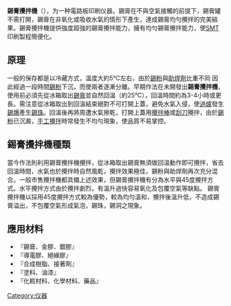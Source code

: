 '''錫膏攪拌機'''（{{lang-en|Solder paste mixer}}），为一种電路板印刷仪器。錫膏在不與空氣接觸的前提下，錫膏罐不需打開，錫膏在非氧化或吸收水氣的情形下產生，達成錫膏均勻攪拌的完美結果。錫膏攪拌機提供強度超強的錫膏攪拌能力，擁有均勻錫膏攪拌能力，使[[SMT|SMT]]印刷製程簡便化。

== 原理 ==
一般{{tsl|en|solder paste|錫膏}}的保存都是以冷藏方式，溫度大約5℃左右，由於[[錫粉|錫粉]]與[[助焊劑|助焊劑]]比重不同 因此經過一段時間[[錫粉|錫粉]]下沉，而使兩者逐漸分離。早期作法在未開發出'''錫膏攪拌機'''，使用前必須先從冰箱取出[[錫膏|錫膏]]並自然回溫（約25℃），回溫時間約為3-4小時或更長。需注意從冰箱取出到回溫結束絕對不可打開上蓋，避免水氣入侵，使[[過爐|過爐]]發生[[錫爆|錫爆]]產生[[錫珠|錫珠]]。回溫後再將周遭水氣擦乾，打開上蓋用[[攪拌棒|攪拌棒]]或[[刮刀|刮刀]]攪拌，由於[[錫粉|錫粉]]已沉澱，[[手工攪拌|手工攪拌]]時常發生不均勻現象，使品質不易掌控。

== 錫膏攪拌機種類 ==
當今作法則利用錫膏攪拌機攪拌，從冰箱取出錫膏無須做回溫動作即可攪拌，省去回溫時間，水氣也於攪拌時自然風乾，攪拌效果極佳，錫粉與助焊劑再次充分混合。一般市售攪拌機都具備上述效果，但錫膏攪拌機有分為水平與45度攪拌方式。水平攪拌方式由於攪拌劇烈，有溫升過快容易氧化及包覆空氣等缺點。
錫膏攪拌機以採用45度攪拌方式較為優勢，較為均勻溫和，攪拌後溫升低，不造成錫膏溢出，不包覆空氣形成氣泡，錫珠，錫洞之現象。

== 應用材料 ==
*『錫膏、金膠、銀膠』
*『導電膠、絕緣膠』
*『合成樹脂、接著劑』
*『塗料、油漆』
*『化粧材料、化學材料、藥品』

{{工业小作品}}
[[Category:仪器|Category:仪器]]